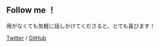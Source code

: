 ## Follow me ！

用がなくても気軽に話しかけてくださると、とても喜びます！

[Twitter](https://twitter.com/eleline5) / [GitHub](https://github.com/eleline)